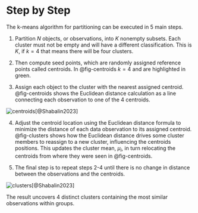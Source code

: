 # Step by Step {.unnumbered}

The k-means algorithm for partitioning can be executed in 5 main steps.

1.  Partition $N$ objects, or observations, into $K$ nonempty subsets. Each cluster must not be empty and will have a different classification. This is $K$, if $k=4$ that means there will be four clusters.

2.  Then compute seed points, which are randomly assigned reference points called centroids. In @fig-centroids $k=4$ and are highlighted in green.

3.  Assign each object to the cluster with the nearest assigned centroid. @fig-centroids shows the Euclidean distance calculation as a line connecting each observation to one of the 4 centroids.

![centroids](centroids.png){#fig-centroids}[@Shabalin2023]

4.  Adjust the centroid location using the Euclidean distance formula to minimize the distance of each data observation to its assigned centroid. @fig-clusters shows how the Euclidean distance drives some cluster members to reassign to a new cluster, influencing the centroids positions. This updates the cluster mean, $\mu_i$, in turn relocating the centroids from where they were seen in @fig-centroids.

5.  The final step is to repeat steps 2-4 until there is no change in distance between the observations and the centroids.

![clusters](clusters.png){#fig-clusters}[@Shabalin2023]

The result uncovers 4 distinct clusters containing the most similar observations within groups.
